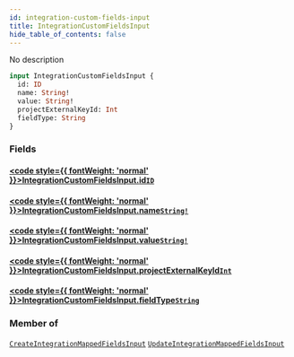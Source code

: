```yaml
---
id: integration-custom-fields-input
title: IntegrationCustomFieldsInput
hide_table_of_contents: false
---
```








No description

```graphql
input IntegrationCustomFieldsInput {
  id: ID
  name: String!
  value: String!
  projectExternalKeyId: Int
  fieldType: String
}
```


### Fields

#### [<code style={{ fontWeight: 'normal' }}>IntegrationCustomFieldsInput.<b>id</b></code>](#)<Bullet />[`ID`](/api/graphql/documentation/scalars/id) <Badge class="secondary" text="scalar"/>
> 
> 

#### [<code style={{ fontWeight: 'normal' }}>IntegrationCustomFieldsInput.<b>name</b></code>](#)<Bullet />[`String!`](/api/graphql/documentation/scalars/string) <Badge class="secondary" text="non-null"/> <Badge class="secondary" text="scalar"/>
> 
> 

#### [<code style={{ fontWeight: 'normal' }}>IntegrationCustomFieldsInput.<b>value</b></code>](#)<Bullet />[`String!`](/api/graphql/documentation/scalars/string) <Badge class="secondary" text="non-null"/> <Badge class="secondary" text="scalar"/>
> 
> 

#### [<code style={{ fontWeight: 'normal' }}>IntegrationCustomFieldsInput.<b>projectExternalKeyId</b></code>](#)<Bullet />[`Int`](/api/graphql/documentation/scalars/int) <Badge class="secondary" text="scalar"/>
> 
> 

#### [<code style={{ fontWeight: 'normal' }}>IntegrationCustomFieldsInput.<b>fieldType</b></code>](#)<Bullet />[`String`](/api/graphql/documentation/scalars/string) <Badge class="secondary" text="scalar"/>
> 
> 



### Member of

[`CreateIntegrationMappedFieldsInput`](/api/graphql/documentation/inputs/create-integration-mapped-fields-input)  <Badge class="secondary" text="input"/><Bullet />[`UpdateIntegrationMappedFieldsInput`](/api/graphql/documentation/inputs/update-integration-mapped-fields-input)  <Badge class="secondary" text="input"/>



